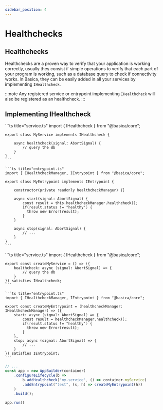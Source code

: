 ```yaml
---
sidebar_position: 4
---
```



# Healthchecks

## Healthchecks

Healthchecks are a proven way to verify that your application is working correctly,
usually they consist if simple operations to verify that each part of your program is working,
such as a database query to check if connectivity works.
In Basica, they can be easily added in all your services by implementing `IHealthcheck`.

:::note
Any registered service or entrypoint implementing `IHealthcheck` will also be registered as an healthcheck.
:::

## Implementing IHealthcheck

<Tabs groupId="ts-style">
  <TabItem value="classes" label="Classes">
    ```ts title="service.ts"
    import { IHealthcheck } from "@basica/core";

    export class MyService implements IHealthcheck {

        async healthcheck(signal: AbortSignal) {
            // query the db
        }
    }
    ```

    ```ts title="entrypoint.ts"
    import { IHealthcheckManager, IEntrypoint } from "@basica/core";

    export class MyEntrypoint implements IEntrypoint {

        constructor(private readonly healthcheckManager) {}

        async start(signal: AbortSignal) {
            const result = this.healthcheckManager.healthcheck();
            if(result.status != "healthy") {
              throw new Error(result);
            }
        }

        async stop(signal: AbortSignal) {
            // ...
        }
    }
    ```

  </TabItem>
  <TabItem value="objects" label="Object Factory">
    ```ts title="service.ts"
    import { IHealthcheck } from "@basica/core";

    export const createMyService = () => ({
        healthcheck: async (signal: AbortSignal) => {
            // query the db
        }
    }) satisfies IHealthcheck;
    ```

    ```ts title="entrypoint.ts"
    import { IHealthcheckManager, IEntrypoint } from "@basica/core";

    export const createMyEntrypoint = (healthcheckManager: IHealthcheckManager) => ({
        start: async (signal: AbortSignal) => {
            const result = healthcheckManager.healthcheck();
            if(result.status != "healthy") {
              throw new Error(result);
            }
        },
        stop: async (signal: AbortSignal) => {
            // ...
        }
    }) satisfies IEntrypoint;
    ```
  </TabItem>
</Tabs>

```ts title="index.ts"
// ...
const app = new AppBuilder(container)
    .configureLifecycle(b =>
        b.addHealthcheck("my-service", () => container.myService)
        .addEntrypoint("test", (s, h) => createMyEntrypoint(h))
    )
    .build();

app.run()
```
